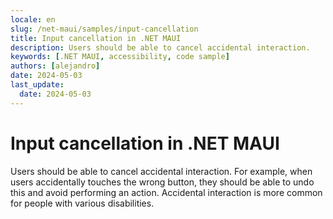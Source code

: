 ```yaml
---
locale: en
slug: /net-maui/samples/input-cancellation
title: Input cancellation in .NET MAUI
description: Users should be able to cancel accidental interaction.
keywords: [.NET MAUI, accessibility, code sample]
authors: [alejandro]
date: 2024-05-03
last_update:
  date: 2024-05-03
---
```


# Input cancellation in .NET MAUI

Users should be able to cancel accidental interaction. For example, when users accidentally touches the wrong button, they should be able to undo this and avoid performing an action. Accidental interaction is more common for people with various disabilities.

<CodeSample id="input-cancellation" platform="net-maui" locale="en"/>
